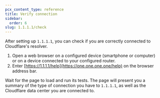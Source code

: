 ```yaml
---
pcx_content_type: reference
title: Verify connection
sidebar:
  order: 6
slug: 1.1.1.1/check
---
```



After setting up `1.1.1.1`, you can check if you are correctly connected to Cloudflare's resolver.

1. Open a web browser on a configured device (smartphone or computer) or on a device connected to your configured router.
2. Enter [https://1.1.1.1/help](https://one.one.one.one/help) on the browser address bar.

Wait for the page to load and run its tests. The page will present you a summary of the type of connection you have to `1.1.1.1`, as well as the Cloudflare data center you are connected to.

